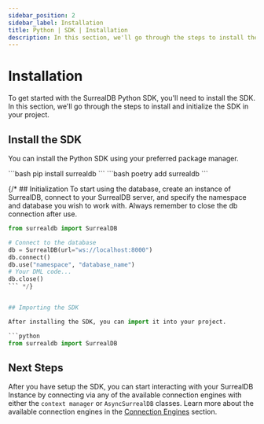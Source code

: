 ```yaml
---
sidebar_position: 2
sidebar_label: Installation
title: Python | SDK | Installation
description: In this section, we'll go through the steps to install the SurrealDB Python SDK.
---
```




# Installation
To get started with the SurrealDB Python SDK, you'll need to install the SDK. In this section, we'll go through the steps to install and initialize the SDK in your project.

## Install the SDK

You can install the Python SDK using your preferred package manager.

<Tabs groupId="node-package-manager">
  <TabItem value="pip" label="pip">
    ```bash
    pip install surrealdb
    ```
  </TabItem>
  <TabItem value="poetry" label="poetry" default>
    ```bash
    poetry add surrealdb
    ```
  </TabItem>
</Tabs>

<br />


{/* ## Initialization
To start using the database, create an instance of SurrealDB, connect to your SurrealDB server, and specify the
namespace and database you wish to work with. Always remember to close the db connection after use.


```python
from surrealdb import SurrealDB

# Connect to the database
db = SurrealDB(url="ws://localhost:8000")
db.connect()
db.use("namespace", "database_name")
# Your DML code...
db.close()
``` */}


## Importing the SDK

After installing the SDK, you can import it into your project.

```python
from surrealdb import SurrealDB
```

## Next Steps

After you have setup the SDK, you can start interacting with your SurrealDB Instance by connecting via any of the available connection engines with either the `context manager` or `AsyncSurrealDB` classes. Learn more about the available connection engines in the [Connection Engines](/docs/sdk/python/connection-engines) section. 